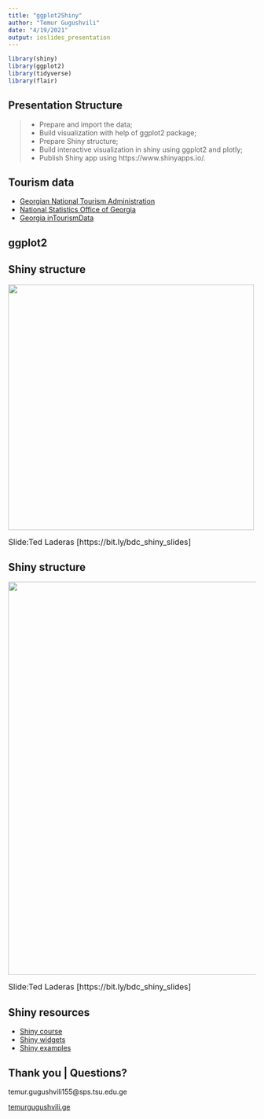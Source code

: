 ```yaml
---
title: "ggplot2Shiny"
author: "Temur Gugushvili"
date: "4/19/2021"
output: ioslides_presentation
---
```


```r
library(shiny)
library(ggplot2)
library(tidyverse)
library(flair)
```


## Presentation Structure {data-background=/Users/macbook/Documents/test/rmarkdown/first_test/Occupation_3.png data-background-size=cover }

>- Prepare and import the data; 
>- Build visualization with help of ggplot2 package;
>- Prepare Shiny structure; 
>- Build interactive visualization in shiny using ggplot2 and plotly;
>- Publish Shiny app using https://www.shinyapps.io/. 

## Tourism data {data-background=/Users/macbook/Documents/test/rmarkdown/first_test/Occupation_3.png data-background-size=cover }

- [Georgian National Tourism Administration](https://gnta.ge/statistics/)
- [National Statistics Office of Georgia](https://www.geostat.ge/en/modules/categories/100/tourism-statistics)
- [Georgia inTourismData](https://temurgugushvili.shinyapps.io/tourism_data/)

## ggplot2 {data-background=/Users/macbook/Documents/test/rmarkdown/first_test/Occupation_3.png data-background-size=cover}

## Shiny structure {data-background=/Users/macbook/Documents/test/rmarkdown/first_test/Occupation_3.png data-background-size=cover}

<img src="image/architecture_peng.jpeg" width=500>

<font size="3"> 
Slide:Ted Laderas [https://bit.ly/bdc_shiny_slides]
</font> 

## Shiny structure {data-background=/Users/macbook/Documents/test/rmarkdown/first_test/Occupation_3.png data-background-size=cover}

<img src="image/shiny-architecture.png" width=800>

<font size="3"> 
Slide:Ted Laderas [https://bit.ly/bdc_shiny_slides]
</font>

## Shiny resources {data-background=/Users/macbook/Documents/test/rmarkdown/first_test/Occupation_3.png data-background-size=cover}

- [Shiny course](https://laderast.github.io/gradual_shiny/)
- [Shiny widgets](https://shiny.rstudio.com/gallery/widget-gallery.html)
- [Shiny examples](https://shiny.rstudio.com/gallery/)

## Thank you | Questions? {data-background=/Users/macbook/Documents/test/rmarkdown/first_test/Occupation_3.png data-background-size=cover}


temur.gugushvili155@sps.tsu.edu.ge 

[temurgugushvili.ge](https://temurgugushvili.ge/)

